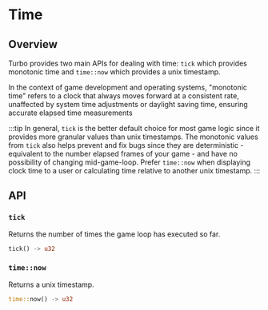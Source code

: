 # Time

## Overview

Turbo provides two main APIs for dealing with time: `tick` which provides monotonic time and `time::now` which provides a unix timestamp.

In the context of game development and operating systems, "monotonic time" refers to a clock that always moves forward at a consistent rate, unaffected by system time adjustments or daylight saving time, ensuring accurate elapsed time measurements

:::tip
In general, `tick` is the better default choice for most game logic since it provides more granular values than unix timestamps. The monotonic values from `tick` also helps prevent and fix bugs since they are deterministic - equivalent to the number elapsed frames of your game - and have no possibility of changing mid-game-loop. Prefer `time::now` when displaying clock time to a user or calculating time relative to another unix timestamp.
:::

## API

### `tick`

Returns the number of times the game loop has executed so far.

```rs
tick() -> u32
```

### `time::now`

Returns a unix timestamp.

```rs
time::now() -> u32
```
